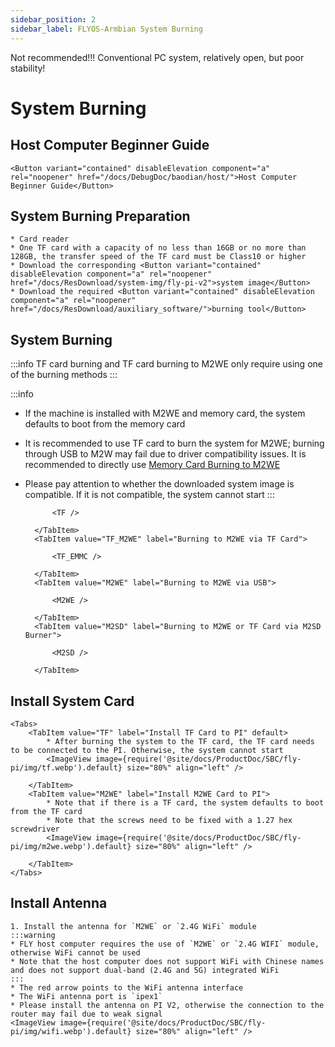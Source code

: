 ```yaml
---
sidebar_position: 2
sidebar_label: FLYOS-Armbian System Burning
---
```


Not recommended!!! Conventional PC system, relatively open, but poor stability!





# System Burning

## Host Computer Beginner Guide

    <Button variant="contained" disableElevation component="a" rel="noopener" href="/docs/DebugDoc/baodian/host/">Host Computer Beginner Guide</Button>

## System Burning Preparation

    * Card reader
    * One TF card with a capacity of no less than 16GB or no more than 128GB, the transfer speed of the TF card must be Class10 or higher
    * Download the corresponding <Button variant="contained" disableElevation component="a" rel="noopener" href="/docs/ResDownload/system-img/fly-pi-v2">system image</Button>
    * Download the required <Button variant="contained" disableElevation component="a" rel="noopener" href="/docs/ResDownload/auxiliary_software/">burning tool</Button>

## System Burning

:::info
TF card burning and TF card burning to M2WE only require using one of the burning methods
:::

:::info
* If the machine is installed with M2WE and memory card, the system defaults to boot from the memory card
* It is recommended to use TF card to burn the system for M2WE; burning through USB to M2W may fail due to driver compatibility issues. It is recommended to directly use [Memory Card Burning to M2WE](https://mellow-next.klipper.cn/docs/ProductDoc/SBC/fly-pi-v2/fly-os)
* Please pay attention to whether the downloaded system image is compatible. If it is not compatible, the system cannot start
:::

    <Tabs>
        <TabItem value="TF" label="Burning to TF Card" default>
            
            <TF />
            
        </TabItem>
        <TabItem value="TF_M2WE" label="Burning to M2WE via TF Card">
            
            <TF_EMMC />

        </TabItem>
        <TabItem value="M2WE" label="Burning to M2WE via USB">
            
            <M2WE />

        </TabItem>
        <TabItem value="M2SD" label="Burning to M2WE or TF Card via M2SD Burner">
            
            <M2SD />

        </TabItem>
    </Tabs>



## Install System Card

    <Tabs>
        <TabItem value="TF" label="Install TF Card to PI" default>
            * After burning the system to the TF card, the TF card needs to be connected to the PI. Otherwise, the system cannot start
            <ImageView image={require('@site/docs/ProductDoc/SBC/fly-pi/img/tf.webp').default} size="80%" align="left" />  

        </TabItem>
        <TabItem value="M2WE" label="Install M2WE Card to PI">
            * Note that if there is a TF card, the system defaults to boot from the TF card
            * Note that the screws need to be fixed with a 1.27 hex screwdriver
            <ImageView image={require('@site/docs/ProductDoc/SBC/fly-pi/img/m2we.webp').default} size="80%" align="left" />  

        </TabItem>
    </Tabs>


## Install Antenna

    1. Install the antenna for `M2WE` or `2.4G WiFi` module
    :::warning
    * FLY host computer requires the use of `M2WE` or `2.4G WIFI` module, otherwise WiFi cannot be used
    * Note that the host computer does not support WiFi with Chinese names and does not support dual-band (2.4G and 5G) integrated WiFi
    :::
    * The red arrow points to the WiFi antenna interface
    * The WiFi antenna port is `ipex1`
    * Please install the antenna on PI V2, otherwise the connection to the router may fail due to weak signal
    <ImageView image={require('@site/docs/ProductDoc/SBC/fly-pi/img/wifi.webp').default} size="80%" align="left" /> 
